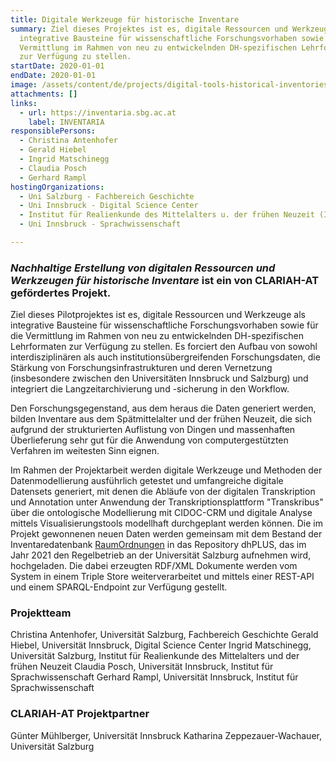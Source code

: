 ```yaml
---
title: Digitale Werkzeuge für historische Inventare
summary: Ziel dieses Projektes ist es, digitale Ressourcen und Werkzeuge als
  integrative Bausteine für wissenschaftliche Forschungsvorhaben sowie für die
  Vermittlung im Rahmen von neu zu entwickelnden DH-spezifischen Lehrformaten
  zur Verfügung zu stellen.
startDate: 2020-01-01
endDate: 2020-01-01
image: /assets/content/de/projects/digital-tools-historical-inventories/logo2_neu.png
attachments: []
links:
  - url: https://inventaria.sbg.ac.at
    label: INVENTARIA
responsiblePersons:
  - Christina Antenhofer
  - Gerald Hiebel
  - Ingrid Matschinegg
  - Claudia Posch
  - Gerhard Rampl
hostingOrganizations:
  - Uni Salzburg - Fachbereich Geschichte
  - Uni Innsbruck - Digital Science Center
  - Institut für Realienkunde des Mittelalters u. der frühen Neuzeit (IMAREAL)
  - Uni Innsbruck - Sprachwissenschaft

---
```

### _**Nachhaltige Erstellung von digitalen Ressourcen und Werkzeugen**_ **_für historische Inventare_ ist ein von CLARIAH-AT gefördertes Projekt.**

Ziel dieses Pilotprojektes ist es, digitale Ressourcen und Werkzeuge als integrative Bausteine für wissenschaftliche Forschungsvorhaben sowie für die Vermittlung im Rahmen von neu zu entwickelnden DH-spezifischen Lehrformaten zur Verfügung zu stellen. Es forciert den Aufbau von sowohl interdisziplinären als auch institutionsübergreifenden Forschungsdaten, die Stärkung von Forschungsinfrastrukturen und deren Vernetzung (insbesondere zwischen den Universitäten Innsbruck und Salzburg) und integriert die Langzeitarchivierung und -sicherung in den Workflow.

Den Forschungsgegenstand, aus dem heraus die Daten generiert werden, bilden Inventare aus dem Spätmittelalter und der frühen Neuzeit, die sich aufgrund der strukturierten Auflistung von Dingen und massenhaften Überlieferung sehr gut für die Anwendung von computergestützten Verfahren im weitesten Sinn eignen.

Im Rahmen der Projektarbeit werden digitale Werkzeuge und Methoden der Datenmodellierung ausführlich getestet und umfangreiche digitale Datensets generiert, mit denen die Abläufe von der digitalen Transkription und Annotation unter Anwendung der Transkriptionsplattform "Transkribus" über die ontologische Modellierung mit CIDOC-CRM und digitale Analyse mittels Visualisierungstools modellhaft durchgeplant werden können. Die im Projekt gewonnenen neuen Daten werden gemeinsam mit dem Bestand der Inventaredatenbank [RaumOrdnungen](http://raumordnungen.imareal.sbg.ac.at) in das Repository dhPLUS, das im Jahr 2021 den Regelbetrieb an der Universität Salzburg aufnehmen wird, hochgeladen. Die dabei erzeugten RDF/XML Dokumente werden vom System in einem Triple Store weiterverarbeitet und mittels einer REST-API und einem SPARQL-Endpoint zur Verfügung gestellt.

### **Projektteam**

Christina Antenhofer, Universität Salzburg, Fachbereich Geschichte
Gerald Hiebel, Universität Innsbruck, Digital Science Center
Ingrid Matschinegg, Universität Salzburg, Institut für Realienkunde des Mittelalters und der frühen Neuzeit
Claudia Posch, Universität Innsbruck, Institut für Sprachwissenschaft
Gerhard Rampl, Universität Innsbruck, Institut für Sprachwissenschaft

### **CLARIAH-AT Projektpartner**

Günter Mühlberger, Universität Innsbruck
Katharina Zeppezauer-Wachauer, Universität Salzburg
